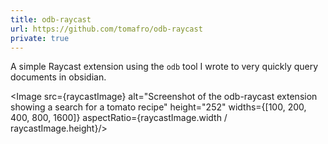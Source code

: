 ```yaml
---
title: odb-raycast
url: https://github.com/tomafro/odb-raycast
private: true
---
```


A simple Raycast extension using the `odb` tool I wrote to very quickly query documents in obsidian.

<Image src={raycastImage} alt="Screenshot of the odb-raycast extension showing a search for a tomato recipe" height="252" widths={[100, 200, 400, 800, 1600]} aspectRatio={raycastImage.width / raycastImage.height}/>
